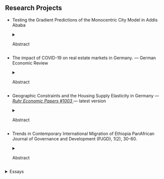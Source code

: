 
## Research Projects

-   Testing the Gradient Predictions of the Monocentric City Model in Addis Ababa [<i class="fa-solid fa-file-pdf"></i>]({{< var paper-addis >}}) [<i class="fa-brands fa-github"></i>]({{< var code-addis >}})

    <details>
    <summary>Abstract</summary>
    This study presents new empirical evidence for the monocentric city model in a developing country, using unique real estate data for Addis Ababa. The study confirms two of the key predictions of the model: the negative rent and the negative structural density gradients. Both house prices and rents decrease as we move away from the center of Addis Ababa. Using building footprint datasets, the study also demonstrates that the structural density (measured by building height) strongly decreases with distance to the Central Business District (CBD). This study provides a comprehensive georeferenced real estate dataset for Addis Ababa, the first study to do so. The findings highlight the enduring relevance of the monocentric city model in cities in developed and developing countries.
    </details>
-   The impact of COVID-19 on real estate markets in Germany. --- German Economic Review [<i class="fas fa-file-pdf"></i>]({{< var paper-covid >}}) [<i class="fab fa-github"></i>]({{< var code-covid >}})

    <details>
    <summary>Abstract</summary>

    The COVID-19 pandemic has disrupted established urban patterns. The literature on the impact of the pandemic on real estate markets in the US has shown a significant increase in the demand for suburban housing, resulting in a considerable increase in suburban prices compared to those in the city center (termed the "donut effect"). However, the German housing market did not experience such drastic changes. To examine price and rent adjustments during the pandemic, we analyze detailed housing data and find little evidence supporting the donut effect seen in the US. Apartment rents increase in suburban areas, while house prices do not change significantly. Examining the role of amenities, we find no explanation for price and rent differences between the central business district (CBD) and suburbs. The differences between the two markets may be attributed to cultural and structural distinctions. Our analysis, which includes data on population patterns and migration behavior, reveals that residents in Germany exhibit a slower-moving trend. Our findings remain robust across different settings and subsets of cities.
    --- Coauthored with [Patrick Thiel](https://www.rwi-essen.de/rwi/team/person/patrick-thiel)
    </details>

-   Geographic Constraints and the Housing Supply Elasticity in Germany --- [*Ruhr Economic Papers #1003* <i class="fas fa-file-pdf"></i>]({{< var paper-elasticy >}}) --- latest version [<i class="fas fa-file-pdf"></i>]({{< var paper-elasticy-latest >}}) [<i class="fa-brands fa-github"></i>]({{< var code-elasticy >}})


    <details>
    <summary>Abstract</summary>

    The study estimates the housing supply elasticity and the impact of geographic constraints in Germany from 2008-2019 using the Bartik instrument. The results show that the housing supply is, on average, inelastic, with a floorspace elasticity of 0.22 and a units elasticity of 0.25. The study also reveals that geographical constraints partially affect the housing supply elasticity across districts. Notably, high development intensity decreases the elasticity, while the unavailability of land for development due to restrictive geography has no significant impact on the housing supply elasticity. The housing supply elasticity estimates may prove useful for calibrating quantitative urban models in Germany.
    </details>

-   Trends in Contemporary International Migration of Ethiopia PanAfrican Journal of Governance and Development (PJGD), 1(2), 30-60. [<i class="fas fa-file-pdf"></i>]({{< var paper-migration >}})

    <details>
    <summary>Abstract</summary>
    Ethiopia is found in the "Eastern Africa migration system" known for turbulent population mobility due to a host of social, economic, and political factors. The migration problem of East Africa, in which, a substantial exploration of the complexity and intensity of the migration pattern of Ethiopia has become necessary in the context of social transformation and development processes. To this end, this study is designed to provide migratory change and developmental patterns of international migration of Ethiopia in regional and sub-regional perspectives based on long-term macro statistics. The data obtained from the Reports of the United Nations Department for Economic and Social Affairs and World Bank's Development Indicators have been used to describe, analyze and explain long-term patterns of international migration of Ethiopia within the regional contexts. Results show the trend that Ethiopia experienced a continuous increase in its international migrant stock in the last five decades, from less than 400,000 in 1960 to over 1 million in 2015. Refugees and transit migrants constituted the largest number of immigrants, mostly from the neighboring countries, driven by continuous conflicts and political instability. Ethiopia, once dominant in refugee flows in the Horn of Africa due to political conflict, famine, and persecution, experienced a sharp decline in the share of refugees in the Horn of Africa in the last three decades. Economic motives have recently become the prime factors in migration decisions among the Ethiopians as observed with the fact that the USA and the Middle East are the major destinations. The findings revealed that Ethiopian emigration is characterized by the inter-continental flows unlike the Sub-Saharan migration pattern known to have an intra-continental migratory link. Feminization of Ethiopian migration is also evident particularly in core destination countries of the Global North, which indicates the increasing role of females in migration decisions but also disproves the widely held perception about Ethiopians emigration to the Arab World as female-specific. In the final analysis, Ethiopia could be regarded rather as a destination, with over 1.2 million migrants, than as an origin, with just over 800,000 as of 2017, which now make the country a regional migration hub in the Horn of Africa.
    --- Coauthored with Fikadu Ayanie, Tihitina Fanta, and Dagnachew Melese

<details>
<summary>Essays</summary>

-   Energy Consumption and Economic Growth in Selected East African Countries: 1990-2015.

-   Sources of Growth in Sub-Saharan-African Countries: A Growth Accounting Analysis over 1980-2011 time period. [<i class="fas fa-file-pdf"></i>]({{< var paper-kdis >}})

-   Determinants of Fertilizer Use in Bahir Dar Surroundings: Evidence from Some Selected Kebeles.
</details>
